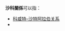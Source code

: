{{NoteTA|G1=地名}}
'''沙科關係'''可以指：

* [[科威特–沙特阿拉伯关系|科威特–沙特阿拉伯关系]]
* {{link-en|科索沃－沙特阿拉伯關係|Kosovo–Saudi Arabia relations}}

{{disambig|cat=四字消歧義}}